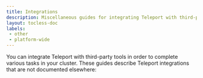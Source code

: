 ```yaml
---
title: Integrations
description: Miscellaneous guides for integrating Teleport with third-party tools.
layout: tocless-doc
labels:
 - other
 - platform-wide
---
```


You can integrate Teleport with third-party tools in order to complete various
tasks in your cluster. These guides describe Teleport integrations that are not
documented elsewhere:

<DocCardList />
